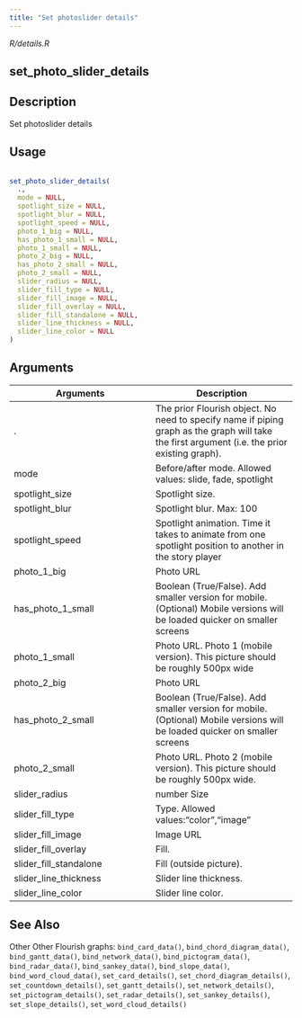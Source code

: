 ```yaml
---
title: "Set photoslider details"
---
```


*R/details.R*

## set_photo_slider_details

## Description
 Set photoslider details 


## Usage
```r
 
set_photo_slider_details( 
  ., 
  mode = NULL, 
  spotlight_size = NULL, 
  spotlight_blur = NULL, 
  spotlight_speed = NULL, 
  photo_1_big = NULL, 
  has_photo_1_small = NULL, 
  photo_1_small = NULL, 
  photo_2_big = NULL, 
  has_photo_2_small = NULL, 
  photo_2_small = NULL, 
  slider_radius = NULL, 
  slider_fill_type = NULL, 
  slider_fill_image = NULL, 
  slider_fill_overlay = NULL, 
  slider_fill_standalone = NULL, 
  slider_line_thickness = NULL, 
  slider_line_color = NULL 
) 
```

## Arguments
|Arguments|Description|
|---|---|
| . | The prior Flourish object. No need to specify name if piping graph as the graph will take the first argument (i.e. the prior existing graph). |
| mode | Before/after mode. Allowed values: slide, fade, spotlight |
| spotlight_size | Spotlight size. |
| spotlight_blur | Spotlight blur. Max: 100 |
| spotlight_speed | Spotlight animation. Time it takes to animate from one spotlight position to another in the story player |
| photo_1_big | Photo URL |
| has_photo_1_small | Boolean (True/False). Add smaller version for mobile. (Optional) Mobile versions will be loaded quicker on smaller screens |
| photo_1_small | Photo URL. Photo 1 (mobile version). This picture should be roughly 500px wide |
| photo_2_big | Photo URL |
| has_photo_2_small | Boolean (True/False). Add smaller version for mobile. (Optional) Mobile versions will be loaded quicker on smaller screens |
| photo_2_small | Photo URL. Photo 2 (mobile version). This picture should be roughly 500px wide. |
| slider_radius | number Size |
| slider_fill_type | Type. Allowed values:"color","image" |
| slider_fill_image | Image URL |
| slider_fill_overlay | Fill. |
| slider_fill_standalone | Fill (outside picture). |
| slider_line_thickness | Slider line thickness. |
| slider_line_color | Slider line color. |






## See Also
 Other Other Flourish graphs:  `bind_card_data()`, `bind_chord_diagram_data()`, `bind_gantt_data()`, `bind_network_data()`, `bind_pictogram_data()`, `bind_radar_data()`, `bind_sankey_data()`, `bind_slope_data()`, `bind_word_cloud_data()`, `set_card_details()`, `set_chord_diagram_details()`, `set_countdown_details()`, `set_gantt_details()`, `set_network_details()`, `set_pictogram_details()`, `set_radar_details()`, `set_sankey_details()`, `set_slope_details()`, `set_word_cloud_details()` 

